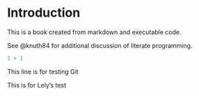 # Introduction

This is a book created from markdown and executable code.

See @knuth84 for additional discussion of literate programming.

```r
1 + 1
```

This line is for testing Git

This is for Lely's test
